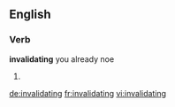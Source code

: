 ==English==

===Verb===
'''invalidating'''
you already noe 
# {{present participle of|invalidate}}

[[de:invalidating]]
[[fr:invalidating]]
[[vi:invalidating]]